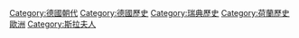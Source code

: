 {{Catnav|頁面分類|總類|人文學科|人类学|文化人类学|家世與傳承|家族|皇室}}
{{Catnav|頁面分類|社会|政治|朝代|德國朝代}}
{{Catnav|頁面分類|历史|各國歷史|德國歷史}}
{{Catnav|頁面分類|历史|各國歷史|瑞典历史}}
{{Catnav|頁面分類|历史|各國歷史|荷兰历史}}
{{Catnav|頁面分類|地理|区域地理|大洲|欧洲|欧洲历史}}

{{Commonscat|House of Mecklenburg}}

[[Category:德國朝代|Category:德國朝代]]
[[Category:德國歷史|Category:德國歷史]]
[[Category:瑞典歷史|Category:瑞典歷史]]
[[Category:荷蘭歷史|Category:荷蘭歷史]]
[[Category:王室|歐洲]]
[[Category:斯拉夫人|Category:斯拉夫人]]